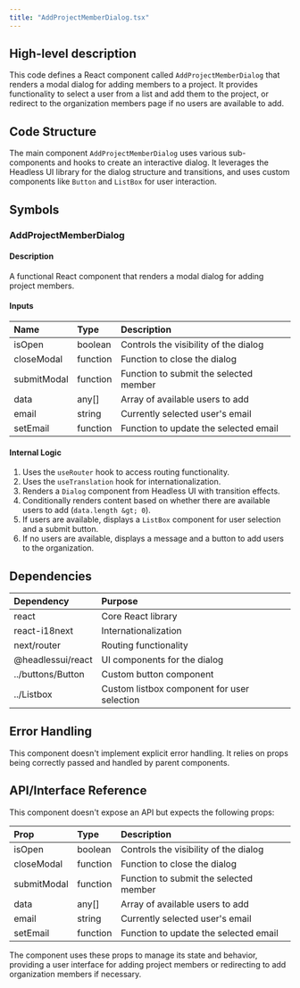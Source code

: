 ```yaml
---
title: "AddProjectMemberDialog.tsx"
---
```


## High-level description
This code defines a React component called `AddProjectMemberDialog` that renders a modal dialog for adding members to a project. It provides functionality to select a user from a list and add them to the project, or redirect to the organization members page if no users are available to add.

## Code Structure
The main component `AddProjectMemberDialog` uses various sub-components and hooks to create an interactive dialog. It leverages the Headless UI library for the dialog structure and transitions, and uses custom components like `Button` and `ListBox` for user interaction.

## Symbols

### AddProjectMemberDialog
#### Description
A functional React component that renders a modal dialog for adding project members.

#### Inputs
| Name | Type | Description |
|:-----|:-----|:------------|
| isOpen | boolean | Controls the visibility of the dialog |
| closeModal | function | Function to close the dialog |
| submitModal | function | Function to submit the selected member |
| data | any[] | Array of available users to add |
| email | string | Currently selected user's email |
| setEmail | function | Function to update the selected email |

#### Internal Logic
1. Uses the `useRouter` hook to access routing functionality.
2. Uses the `useTranslation` hook for internationalization.
3. Renders a `Dialog` component from Headless UI with transition effects.
4. Conditionally renders content based on whether there are available users to add (`data.length &gt; 0`).
5. If users are available, displays a `ListBox` component for user selection and a submit button.
6. If no users are available, displays a message and a button to add users to the organization.

## Dependencies
| Dependency | Purpose |
|:-----------|:--------|
| react | Core React library |
| react-i18next | Internationalization |
| next/router | Routing functionality |
| @headlessui/react | UI components for the dialog |
| ../buttons/Button | Custom button component |
| ../Listbox | Custom listbox component for user selection |

## Error Handling
This component doesn't implement explicit error handling. It relies on props being correctly passed and handled by parent components.

## API/Interface Reference
This component doesn't expose an API but expects the following props:

| Prop | Type | Description |
|:-----|:-----|:------------|
| isOpen | boolean | Controls the visibility of the dialog |
| closeModal | function | Function to close the dialog |
| submitModal | function | Function to submit the selected member |
| data | any[] | Array of available users to add |
| email | string | Currently selected user's email |
| setEmail | function | Function to update the selected email |

The component uses these props to manage its state and behavior, providing a user interface for adding project members or redirecting to add organization members if necessary.